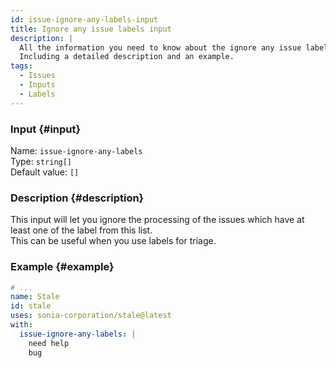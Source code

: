 ```yaml
---
id: issue-ignore-any-labels-input
title: Ignore any issue labels input
description: |
  All the information you need to know about the ignore any issue labels input.
  Including a detailed description and an example.
tags:
  - Issues
  - Inputs
  - Labels
---
```


### Input {#input}

Name: `issue-ignore-any-labels`  
Type: `string[]`  
Default value: `[]`

### Description {#description}

This input will let you ignore the processing of the issues which have at least one of the label from this list.  
This can be useful when you use labels for triage.

### Example {#example}

```yml {6-8}
# ...
name: Stale
id: stale
uses: sonia-corporation/stale@latest
with:
  issue-ignore-any-labels: |
    need help
    bug
```
